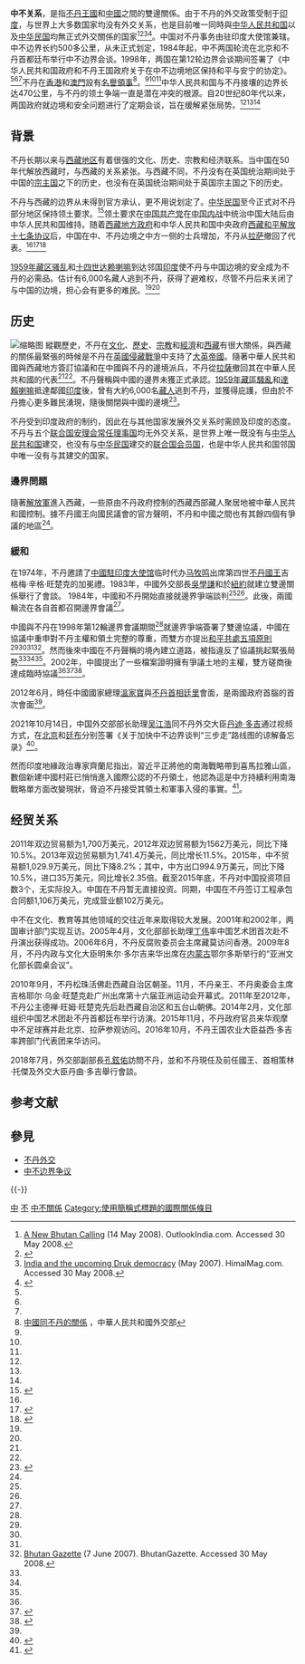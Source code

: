 {{not|中華民國與不丹關係}}

{{Infobox Bilateral relations|中不|PRC|Bhutan|map=China Bhutan Locator.png|mission1=''暂无''|mission2=|envoytitle1=|envoy1=|envoytitle2=|envoy2=|}}
'''中不关系'''，是指[[不丹王國|不丹王國]]和[[中國|中國]]之間的雙邊關係。由于不丹的外交政策受制于[[印度|印度]]，与世界上大多数国家均没有外交关系，也是目前唯一同時與[[中华人民共和国|中华人民共和国]]以及[[中华民国|中华民国]]均無正式外交關係的国家<ref name="BN">[http://www.outlookindia.com/full.asp?fodname=20080514&fname=bhutan&sid=1 A New Bhutan Calling] {{Webarchive|url=https://archive.today/20130131040213/http://www.outlookindia.com/full.asp?fodname=20080514&fname=bhutan&sid=1 |date=2013-01-31 }} (14 May 2008). OutlookIndia.com. Accessed 30 May 2008.</ref><ref name="HJ">{{Cite web | dead-url=yes | url=http://www.bhutannewsonline.com/bhutan_china.html | title=Bhutan-China relations | archiveurl=https://web.archive.org/web/20021024231629/http://www.bhutannewsonline.com/bhutan_china.html | archivedate=2002-10-24 | website=BhutanNewsOnline.com | accessdate=2014-07-06 }}{{en}}</ref><ref name="IPV">[http://www.himalmag.com/2007/may/analysis_india_bhutan_relation.htm India and the upcoming Druk democracy] {{Wayback|url=http://www.himalmag.com/2007/may/analysis_india_bhutan_relation.htm |date=20080113235410 }} (May 2007). HimalMag.com. Accessed 30 May 2008.</ref><ref name ="PRC_MoFA">{{cite web |url= http://www.fmprc.gov.cn/web/gjhdq_676201/gj_676203/yz_676205/1206_676380/sbgx_676384/ |title= 中国同不丹的关系 |author=  |date= 2016年12月 |website= 中华人民共和国外交部 |publisher=  |language=  |accessdate= 2014-08-23 |archive-date= 2020-10-24 |archive-url= https://web.archive.org/web/20201024140751/https://www.fmprc.gov.cn/web/gjhdq_676201/gj_676203/yz_676205/1206_676380/sbgx_676384/ |dead-url= no }}</ref>。中国对不丹事务由驻印度大使馆兼辖。中不边界长约500多公里，从未正式划定，1984年起，中不两国轮流在北京和不丹首都廷布举行中不边界会谈。1998年，两国在第12轮边界会谈期间签署了《中华人民共和国政府和不丹王国政府关于在中不边境地区保持和平与安宁的协定》。<ref name="BN"/><ref name="HJ"/><ref name="IPV"/>不丹在[[香港|香港]]和[[澳門|澳門]]設有[[名譽領事|名譽領事]]<ref>[https://www.fmprc.gov.cn/web/gjhdq_676201/gj_676203/yz_676205/1206_676380/sbgx_676384/ 中國同不丹的關係] {{Wayback|url=https://www.fmprc.gov.cn/web/gjhdq_676201/gj_676203/yz_676205/1206_676380/sbgx_676384/ |date=20201024140751 }}，中華人民共和國外交部</ref>。<ref name="BN"/><ref name="HJ"/><ref name="IPV"/>中华人民共和国与不丹接壤的边界长达470公里，与不丹的领土争端一直是潜在冲突的根源。自20世纪80年代以来，两国政府就边境和安全问题进行了定期会谈，旨在缓解紧张局势。<ref name="BN"/><ref name="HJ"/><ref name="IPV"/>

== 背景 ==
不丹长期以来与[[西藏地区|西藏地区]]有着很强的文化、历史、宗教和经济联系。当中国在50年代解放西藏时，与西藏的关系紧张。与西藏不同，不丹没有在英国统治期间处于中国的[[宗主国|宗主国]]之下的历史，也没有在英国统治期间处于英国宗主国之下的历史。

不丹与西藏的边界从未得到官方承认，更不用说划定了。[[中华民国|中华民国]]至今正式对不丹部分地区保持领土要求。<ref name="ICI">{{Cite book
| title = Nepal and Bhutan : country studies
| last = Savada
| first = Andrea Matles
| publisher = Library of Congress
| date = September 1991
| access-date = 2008-05-30
| url = https://archive.org/details/nepalbhutancount00sava/page/330
| isbn = 0844407771
| pages = [https://archive.org/details/nepalbhutancount00sava/page/330 330–333]
}}</ref>领土要求在[[中国共产党|中国共产党]]在[[中国内战|中国内战]]中统治中国大陆后由中华人民共和国维持。随着[[西藏地方政府|西藏地方政府]]和中华人民共和国中央政府[[西藏和平解放|西藏和平解放]][[十七条协议|十七条协议]]后，中国在中、不丹边境之中方一侧的士兵增加，不丹从[[拉萨|拉萨]]撤回了代表。<ref name="ICI"/><ref name="VOS">{{Cite web
| title = In Bhutan, China and India collide
| first = Mohan
| last = Balaji 
| work = Asia Times Online
| date = Jan 12, 2008
| access-date = 30 May 2008
| url = http://www.atimes.com/atimes/China/JA12Ad02.html
| archive-url = https://web.archive.org/web/20080509184053/http://www.atimes.com/atimes/China/JA12Ad02.html
| url-status = unfit
| archive-date = May 9, 2008
}}</ref><ref name="IPCS">{{Cite web
| title = Elections in the Himalayan Kingdom: New Dawn of India-Bhutan Relations
| author = M Shamsur Rabb Khan
| work = Institute of Peace & Conflict Studies
| date = 8 April 2008
| access-date = 29 May 2008
| url = http://www.ipcs.org/article/bhutan/elections-in-the-himalayan-kingdom-new-dawn-of-india-bhutan-2540.html
| archive-date = 2022-03-05
| archive-url = https://web.archive.org/web/20220305221025/http://www.ipcs.org/article/bhutan/elections-in-the-himalayan-kingdom-new-dawn-of-india-bhutan-2540.html
| dead-url = no
}}</ref>

[[1959年藏区骚乱|1959年藏区骚乱]]和[[十四世达赖喇嘛|十四世达赖喇嘛]]到达邻国[[印度|印度]]使不丹与中国边境的安全成为不丹的必需品。估计有6,000名藏人逃到不丹，获得了避难权，尽管不丹后来关闭了与中国的边境，担心会有更多的难民。<ref name="ICI"/><ref name="BBCO"/>

== 历史 ==
[[File:Bhutan_CIA_WFB_2010_map.png|缩略图]]
縱觀歷史，不丹在[[文化|文化]]、[[歷史|歷史]]、[[宗教|宗教]]和[[經濟|經濟]]和[[西藏|西藏]]有很大關係，與西藏的關係最緊張的時候是不丹在[[英國侵藏戰爭|英國侵藏戰爭]]中支持了[[大英帝國|大英帝國]]。隨著中華人民共和國與西藏地方簽訂協議和在中國與不丹的邊境派兵，不丹從[[拉薩|拉薩]]撤回其在中華人民共和國的代表<ref name="VOS"/><ref name="IPCS"/>。不丹聲稱與中國的邊界未獲正式承認。[[1959年藏區騷亂|1959年藏區騷亂]]和[[達賴喇嘛|達賴喇嘛]]抵達鄰國[[印度|印度]]後，曾有大約6,000名[[藏人|藏人]]逃到不丹，並獲得庇護，但由於不丹擔心更多難民湧現，隨後關閉與中國的邊境<ref name="BBCO">{{Cite web |title=Bhutan: a land frozen in time |url=http://news.bbc.co.uk/2/hi/country_profile/54627.stm |archive-url=https://www.webcitation.org/6I5ptCTDO?url=http://news.bbc.co.uk/2/hi/country_profile/54627.stm |archive-date=2013-07-14}}</ref>。

不丹受到印度政府的制约，因此在与其他国家发展外交关系时需顾及印度的态度。不丹与五个[[联合国安理会常任理事国|联合国安理会常任理事国]]均无外交关系，是世界上唯一既没有与[[中华人民共和国|中华人民共和国]]建交，也没有与[[中华民国|中华民国]]建交的[[联合国会员国|联合国会员国]]，也是中华人民共和国邻国中唯一没有与其建交的国家。

=== 邊界問題 ===
{{main|中不邊界爭議}}
隨著[[解放軍|解放軍]]進入西藏，一些原由不丹政府控制的西藏西部藏人聚居地被中華人民共和國控制。據不丹國王向國民議會的官方聲明，不丹和中國之間也有其餘四個有爭議的地區<ref name="HJ"/>。

=== 緩和 ===
在1974年，不丹邀請了[[中國駐印度大使馆|中國駐印度大使馆]]临时代办[[马牧鸣|马牧鸣]]出席第四世[[不丹國王|不丹國王]]吉格梅·辛格·旺楚克的加冕禮。1983年，中國外交部長[[吳學謙|吳學謙]]和{{tsl|en|Foreign Minister of Bhutan|不丹外交大臣}}{{tsl|en|Dawa Tsering|達瓦次仁}}於[[紐約|紐約]]就建立雙邊關係舉行了會談。 1984年，中國和不丹開始直接就邊界爭端談判<ref name="HJ"/><ref name="VOS"/>。此後，兩國輪流在各自首都召開邊界會議<ref name ="PRC_MoFA"/>。

中國與不丹在1998年第12輪邊界會議期間<ref name ="PRC_MoFA"/>就邊界爭端簽署了雙邊協議，中國在協議中重申對不丹主權和領土完整的尊重，而雙方亦提出[[和平共處五項原則|和平共處五項原則]]<ref name="HJ"/><ref name="IPV"/><ref name="VOS"/><ref name="BG">[http://bhutangazette.com/2007/06/07/growing-china-bhutan-relations-and-the-changing-strategic-equations-in-south-asia/ Bhutan Gazette]{{dead link|date=2017年11月 |bot=InternetArchiveBot |fix-attempted=yes }} (7 June 2007). BhutanGazette. Accessed 30 May 2008.</ref>。然而後來中國在不丹聲稱的境內建立道路，被指違反了協議挑起緊張局勢<ref name="VOS"/><ref name="IPCS"/><ref name="BG"/>。2002年，中國提出了一些檔案證明擁有爭議土地的主權，雙方磋商後達成臨時協議<ref name="HJ"/><ref>{{Cite news | url=http://www.thepaper.cn/newsDetail_forward_1722186 | title=外交部详述洞朗归属证据：不丹边民来此过牧曾须向中方交税 | date=2017-06-30 | newspaper=澎湃新闻 | accessdate=2017-08-16 | archive-date=2020-11-04 | archive-url=https://web.archive.org/web/20201104080820/http://www.thepaper.cn/newsDetail_forward_1722186 | dead-url=no }}</ref><ref>{{Cite news| url=http://indiatoday.intoday.in/story/china-1890-treaty-doklam-plateau-tri-junction-bhutan-sikkim/1/992225.html| title=China says 1890 treaty backs claims to Doklam plateau at trijunction| date=2017-07-02| newspaper=India Today| accessdate=2017-08-16| archive-date=2017-11-05| archive-url=https://web.archive.org/web/20171105001507/http://indiatoday.intoday.in/story/china-1890-treaty-doklam-plateau-tri-junction-bhutan-sikkim/1/992225.html| dead-url=no}}</ref>。

2012年6月，時任中國國家總理[[溫家寶|溫家寶]]與[[不丹首相|不丹首相]][[吉格梅·廷里|廷里]]會面，是兩國政府首腦的首次會面<ref name ="PRC_MoFA"/>。

2021年10月14日，中国外交部部长助理[[吴江浩|吴江浩]]同不丹外交大臣[[丹迪·多吉|丹迪·多吉]]通过视频方式，在[[北京|北京]]和[[廷布|廷布]]分别签署《关于加快中不边界谈判“三步走”路线图的谅解备忘录》<ref>{{Cite news|url=https://www.zaobao.com.sg/realtime/china/story20211015-1203627|title=中国与不丹签署备忘录加快边界谈判|date=2021年10月15日|accessdate=2021年10月15日|archive-date=2021年10月29日|archive-url=https://web.archive.org/web/20211029202523/https://www.zaobao.com.sg/realtime/china/story20211015-1203627|dead-url=no}}</ref>。

然而印度地緣政治專家齊蘭尼指出，習近平正將他的南海戰略帶到喜馬拉雅山區，數個新建中國村莊已悄悄進入國際公認的不丹領土，他認為這是中方持續利用南海戰略單方面改變現狀，脅迫不丹接受其領土和軍事入侵的事實。<ref>{{Cite news|url=https://udn.com/news/story/6809/5909410|title=日經分析：中國霸凌小國不丹 可能破壞南亞穩定|date=2021年11月22日|accessdate=2021年11月23日|archive-date=2021年11月23日|archive-url=https://web.archive.org/web/20211123163023/https://udn.com/news/story/6809/5909410|dead-url=no}}</ref>。

== 经贸关系 ==
2011年双边贸易额为1,700万美元，2012年双边贸易额为1562万美元，同比下降10.5%。2013年双边贸易额为1,741.4万美元，同比增长11.5%。2015年，中不贸易额1,029.9万美元，同比下降8.2%；其中，中方出口994.9万美元，同比下降10.5%，进口35万美元，同比增长2.35倍。截至2015年底，不丹对中国投资项目数3个，无实际投入。中国在不丹暂无直接投资。同期，中国在不丹签订工程承包合同额1,106万美元，完成营业额102万美元。

中不在文化、教育等其他领域的交往近年来取得较大发展。2001年和2002年，两国审计部门实现互访。2005年4月，文化部部长助理[[丁伟_(1956年)|丁伟]]率中国艺术团首次赴不丹演出获得成功。2006年6月，不丹反腐败委员会主席藏莫访问香港。2009年8月，不丹内政与文化大臣明朱尔·多尔吉来华出席在[[内蒙古|内蒙古]]鄂尔多斯举行的“亚洲文化部长圆桌会议”。

2010年9月，不丹松珠活佛赴西藏自治区朝圣。11月，不丹亲王、不丹奥委会主席吉格耶尔·乌金·旺楚克赴广州出席第十六届亚洲运动会开幕式。2011年至2012年，不丹公主德禅·旺姆·旺楚克先后赴西藏自治区和五台山朝佛。2014年2月，文化部组织中国艺术团赴不丹首都廷布举行访演。2015年11月，不丹政府官员来华观摩中不足球赛并赴北京、拉萨参观访问。2016年10月，不丹王国农业大臣益西·多吉率跨部门代表团来华访问。

2018年7月，外交部副部長[[孔鉉佑|孔鉉佑]]訪問不丹，並和不丹現任及前任國王、首相策林·托傑及外交大臣丹曲·多吉舉行會談。

== 参考文献 ==
{{Reflist|2}}
== 參見 ==
{{Portal box|國際關係|中國|中華人民共和國|不丹|image4=Flag of Bhutan.svg}}
* [[不丹外交|不丹外交]]
* [[中不边界争议|中不边界争议]]
{{-}}
{{中华人民共和国外交}}
{{不丹外交}}
[[Category:不丹雙邊關係|中]]
[[Category:中國與亞洲國家關係|不]]
[[Category:中不關係|]]
[[Category:使用簡稱式標題的國際關係條目|Category:使用簡稱式標題的國際關係條目]]